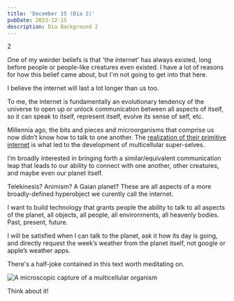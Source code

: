 ```yaml
---
title: 'December 15 (Dia 2)'
pubDate: 2023-12-15
description: Dia Background 2
---
```


2

One of my weirder beliefs is that 'the internet' has always existed, long before people or people-like creatures even existed. I have a lot of reasons for how this belief came about, but I'm not going to get into that here.

I believe the internet will last a lot longer than us too. 

To me, the internet is fundamentally an evolutionary tendency of the universe to open up or unlock communication between all aspects of itself, so it can speak to itself, represent itself, evolve its sense of self, etc.

Millennia ago, the bits and pieces and microorganisms that comprise us now didn’t know how to talk to one another. The [realization of their primitive internet](https://en.wikipedia.org/wiki/Symbiogenesis) is what led to the development of multicellular super-selves. 

I’m broadly interested in bringing forth a similar/equivalent communication leap that leads to our ability to connect with one another, other creatures, and maybe even our planet itself. 

Telekinesis? Animism? A Gaian planet? These are all aspects of a more broadly-defined hyperobject we curently call the internet.

I want to build technology that grants people the ability to talk to all aspects of the planet, all objects, all people, all environments, all heavenly bodies. Past, present, future.

I will be satisfied when I can talk to the planet, ask it how its day is going, and directly request the week’s weather from the planet itself, not google or apple’s weather apps.

There's a half-joke contained in this text worth meditating on.

<Image src={Cells} alt="A microscopic capture of a multicellular organism"/>

Think about it!